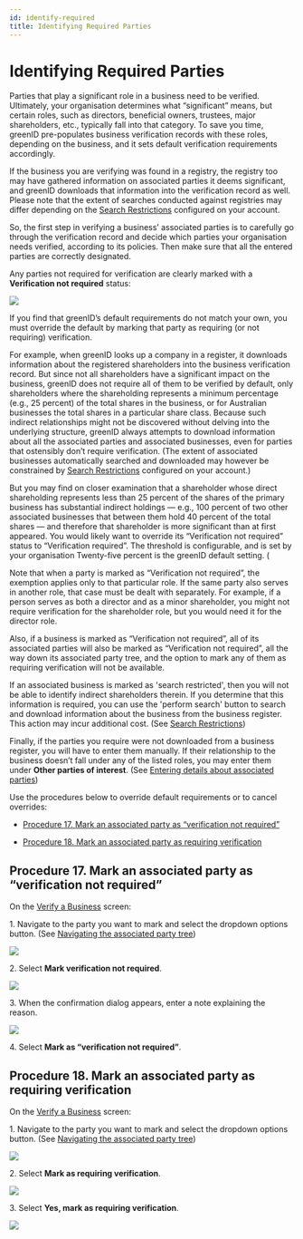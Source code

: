 ```yaml
---
id: identify-required
title: Identifying Required Parties
---
```


# Identifying Required Parties

Parties that play a significant role in a business need to be verified. Ultimately, your organisation determines what “significant” means, but certain roles, such as directors, beneficial owners, trustees, major shareholders, etc., typically fall into that category. To save you time, greenID pre-populates business verification records with these roles, depending on the business, and it sets default verification requirements accordingly.

If the business you are verifying was found in a registry, the registry too may have gathered information on associated parties it deems significant, and greenID downloads that information into the verification record as well. Please note that the extent of searches conducted against registries may differ depending on the [Search Restrictions](https://vixverify.atlassian.net/wiki/spaces/GREEN/pages/514261448/greenID+Business+Search+Restrictions) configured on your account. 

So, the first step in verifying a business’ associated parties is to carefully go through the verification record and decide which parties your organisation needs verified, according to its policies. Then make sure that all the entered parties are correctly designated.

Any parties not required for verification are clearly marked with a **Verification not required** status:

![](/img/identify-1.png)



If you find that greenID’s default requirements do not match your own, you must override the default by marking that party as requiring (or not requiring) verification.

For example, when greenID looks up a company in a register, it downloads information about the registered shareholders into the business verification record. But since not all shareholders have a significant impact on the business, greenID does not require all of them to be verified by default, only shareholders where the shareholding represents a minimum percentage (e.g., 25 percent) of the total shares in the business, or for Australian businesses the total shares in a particular share class. Because such indirect relationships might not be discovered without delving into the underlying structure, greenID always attempts to download information about all the associated parties and associated businesses, even for parties that ostensibly don’t require verification. (The extent of associated businesses automatically searched and downloaded may however be constrained by [Search Restrictions](https://vixverify.atlassian.net/wiki/spaces/GREEN/pages/514261448/greenID+Business+Search+Restrictions) configured on your account.) 

But you may find on closer examination that a shareholder whose direct shareholding represents less than 25 percent of the shares of the primary business has substantial indirect holdings — e.g., 100 percent of two other associated businesses that between them hold 40 percent of the total shares — and therefore that shareholder is more significant than at first appeared. You would likely want to override its “Verification not required” status to “Verification required”. The threshold is configurable, and is set by your organisation Twenty-five percent is the greenID default setting. (

Note that when a party is marked as “Verification not required”, the exemption applies only to that particular role. If the same party also serves in another role, that case must be dealt with separately. For example, if a person serves as both a director and as a minor shareholder, you might not require verification for the shareholder role, but you would need it for the director role.

Also, if a business is marked as “Verification not required”, all of its associated parties will also be marked as “Verification not required”, all the way down its associated party tree, and the option to mark any of them as requiring verification will not be available.

If an associated business is marked as 'search restricted', then you will not be able to identify indirect shareholders therein. If you determine that this information is required, you can use the 'perform search' button to search and download information about the business from the business register. This action may incur additional cost. (See [Search Restrictions](https://vixverify.atlassian.net/wiki/spaces/GREEN/pages/514261448/greenID+Business+Search+Restrictions))

Finally, if the parties you require were not downloaded from a business register, you will have to enter them manually. If their relationship to the business doesn’t fall under any of the listed roles, you may enter them under **Other parties of interest**. (See [Entering details about associated parties](https://vixverify.atlassian.net/wiki/spaces/GREEN/pages/492863772/Entering+details+about+associated+parties))

Use the procedures below to override default requirements or to cancel overrides:



- [Procedure 17. Mark an associated party as “verification not required”](https://vixverify.atlassian.net/wiki/spaces/GREEN/pages/492732659/Identifying+required+parties?atl_f=PAGETREE#Identifyingrequiredparties-procedure17Procedure17.Markanassociatedpartyas%E2%80%9Cverificationnotrequired%E2%80%9D)

- [Procedure 18. Mark an associated party as requiring verification](https://vixverify.atlassian.net/wiki/spaces/GREEN/pages/492732659/Identifying+required+parties?atl_f=PAGETREE#Identifyingrequiredparties-procedure18Procedure18.Markanassociatedpartyasrequiringverification)

## Procedure 17. Mark an associated party as “verification not required”

On the [Verify a Business](https://vixverify.atlassian.net/wiki/spaces/GREEN/pages/492307184/Verify+a+business) screen:

1\. Navigate to the party you want to mark and select the dropdown options button. (See [Navigating the associated party tree](https://vixverify.atlassian.net/wiki/spaces/GREEN/pages/492307247/Navigating+the+associated+party+tree))

![](/img/identify-2.png)



2\. Select **Mark verification not required**.

![](/img/identify-3.png)



3\. When the confirmation dialog appears, enter a note explaining the reason.

![](/img/identify-4.png)



4\. Select **Mark as “verification not required”**.

## **Procedure 18. Mark an associated party as requiring verification**

On the [Verify a Business](https://vixverify.atlassian.net/wiki/spaces/GREEN/pages/492307184/Verify+a+business) screen:

1\. Navigate to the party you want to mark and select the dropdown options button. (See [Navigating the associated party tree](https://vixverify.atlassian.net/wiki/spaces/GREEN/pages/492307247/Navigating+the+associated+party+tree))

![](/img/identify-5.png)



2\. Select **Mark as requiring verification**.

![](/img/identify-6.png)



3\. Select **Yes, mark as requiring verification**.

![](/img/identify-7.png)
